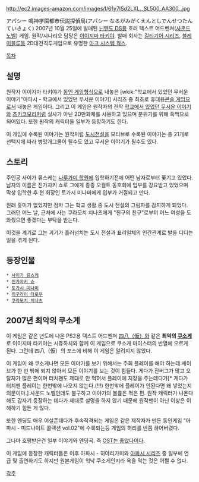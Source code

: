 http://ec2.images-amazon.com/images/I/61y7lSd2LXL._SL500_AA300_.jpg

アパシー 鳴神学園都市伝説探偵局(アパシー なるがみがくえんとしでんせつたんていきょく)
2007년 10월 25일에 발매된 [[닌텐도 DS]]용 호러 텍스트 어드벤쳐([[사운드 노벨]]) 게임. 원작/시나리오 담당은 [[이이지마 타키야]]. 발매 회사는 [[길티기어 시리즈]], [[블레이블루]]등 2D대전격투게임으로 유명한 [[아크 시스템 웍스]].

[[목차]]

== 설명 ==
원작자 이이지마 타키야가 [[동인 게임]]형식으로 내놓은 [wkik:"학교에서 있었던 무서운 이야기"아파시 - 학교에서 있었던 무서운 이야기] 시리즈 중 최초로 휴대용[[콘솔 게임]]으로서 내놓은 게임이다. 그리고 이 게임은 원작자의 전작 [[학교에서 있었던 무서운 이야기]]와 [[츠키코모리]]처럼 실사가 아닌 2D만화체를 사용하고 있으며 분위기를 위해 흑백으로 되어있다. 또한 원작의 캐릭터들 일부가 등장하기도 한다.

이 게임에 수록된 이야기는 원작처럼 [[도시전설]]을 모티브로 수록된 이야기는 총 21개로 선택지에 따라 병맛개그물이 될수도 있고 무서운 이야기가 될수도 있다.

== 스토리 ==
주인공 사이가 류스케는 [[나루가미 학원]]에 입학하기전에 어떤 남자로부터 쫓기고 있었다. 남자의 이름은 진가자키 쇼로 그에게 종종 오컬트 동호회에 입부를 강요받고 있었으며 막상 입학한 후 현 회장인 토가시 미나미에게 입부가 거절되고 만다.

원래 흥미가 없었지만 점차 그는 학교 생활 중 도시 전설의 그림자를 감지하게 되었다. 그러던 어느 날, 근처에 사는 쿠라모치 치나츠에게 "친구의 친구"로부터 어느 여성을 도와줬으면 좋겠다는 부탁을 받는다.

이것을 계기로 그는 괴기가 흘러넘치는 도시 전설과 표리일체의 인간관계로 발을 디디는 일을 겪게 된다. 

== 등장인물 ==
 * [[사이가 류스케]]
 * [[진가자키 쇼]]
 * [[토가시 미나미]]
 * [[히구라이 타로우]]
 * [[쿠라모치 치나츠]]

== 2007년 최악의 쿠소게 ==
이 게임은 같은 년도에 나온 PS2용 텍스트 어드벤쳐 [[四八（仮）]]와 같은 '''최악의 [[쿠소게]]'''로 이이지마 타키야는 시쥬하치와 함께 이 게임으로 쿠소게 마이스터의 반열에 오르게 된다. 그런데 四八（仮）의 포스에 비해 이 게임은 알려지지 않았다.

이 게임이 왜 쿠소게나면 모든 이야기를 보기 위해서는 주회 플레이를 해야 하는데 세이브가 한 번 밖에 되지 않아서 모든 이야기를 보는 것이 힘들다. 게다가 잔버그가 많고 오탈자가 많은 편이며 터치펜도 제대로 안 먹혀서 플레이에 지장을 주는데다가[* 게다가 터치펜 플레이는 한번밖에 나오지 않는다.(!!!) 한번밖에 플레이가 안된다면 왜 넣었는지 의문이다.] 사운드 노벨인데도 불구하고 이야기의 볼륨은 적은 편. 원작 캐릭터가 나온다 해도 갑자기 등장하는 데다가 제대로 설명을 하지 않기 때문에 원작팬이 아닌 이상은 이해하기 힘든 게 많다.

또한 엔딩도 매우 어설픈데다가 후속작격되는 게임은 같은 제작자가 만든 동인게임 "아파시 - 미드나이트 콜렉션 vol.02"에 수록되는등 게임의 허리를 반쯤 끊어버렸다.

그나마 호평받은건 일부 이야기와 엔딩곡. 즉 [[OST는 좋았다]]이다.

이 게임에 등장한 캐릭터들은 이후 아파시 - 히야리가미와 [[아파시 시리즈]] 중 일부에 언급 및 출연하기도 하지만 원본게임이 워낙 쿠소게인지라 욕을 먹는 것은 어쩔 수 없다.

[[각주]]
